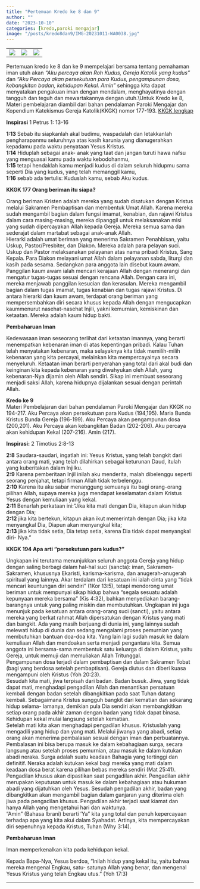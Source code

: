 ```yaml
---
title: "Pertemuan Kredo ke 8 dan 9"
author: ""
date: "2023-10-10"
categories: [kredo,paroki mengajar]
image: "/posts/kredo8dan9/IMG-20231011-WA0038.jpg"
---
```


|                                                |                                                |                                                |
|------------------------|------------------------|------------------------|
| ![](/posts/kredo8dan9/IMG-20231010-WA0063.jpg) | ![](/posts/kredo8dan9/IMG-20231010-WA0051.jpg) | ![](/posts/kredo8dan9/IMG-20231010-WA0059.jpg) |

Pertemuan kredo ke 8 dan ke 9 mempelajari bersama tentang pemahaman iman utuh akan *"Aku percaya akan Roh Kudus, Gereja Katolik yang kudus"* dan *"Aku Percaya akan persekutuan para Kudus, pengampunan dosa, kebangkitan badan, kehidupan Kekal. Amin"* sehingga kita dapat menyatakan pengakuan iman dengan mendalam, menghayatinya dengan tangguh dan teguh dan mewartakannya dengan utuh.\\Untuk Kredo ke 8, Materi pembelajaran diambil dari bahan pendalaman Paroki Mengajar dan Kopendium Katekismus Gereja Katolik(KKGK) nomor 177-193. [KKGK lengkap](/posts/KompendiumKatekismus.pdf)

**Inspirasi** 1 Petrus 1: 13-16

**1:13** Sebab itu siapkanlah akal budimu, waspadalah dan letakkanlah pengharapanmu seluruhnya atas kasih karunia yang dianugerahkan kepadamu pada waktu penyataan Yesus Kristus.\
**1:14** Hiduplah sebagai anak- anak yang taat dan jangan turuti hawa nafsu yang menguasai kamu pada waktu kebodohanmu,\
**1:15** tetapi hendaklah kamu menjadi kudus di dalam seluruh hidupmu sama seperti Dia yang kudus, yang telah memanggil kamu,\
**1:16** sebab ada tertulis: Kuduslah kamu, sebab Aku kudus.

**KKGK 177 Orang beriman itu siapa?**

Orang beriman Kristen adalah mereka yang sudah disatukan dengan Kristus melalui Sakramen Pembaptisan dan membentuk Umat Allah. Karena mereka sudah mengambil bagian dalam fungsi imamat, kenabian, dan rajawi Kristus dalam cara masing-masing, mereka dipanggil untuk melaksanakan misi yang sudah dipercayakan Allah kepada Gereja. Mereka semua sama dan sederajat dalam martabat sebagai anak-anak Allah.\
Hierarki adalah umat beriman yang menerima Sakramen Penahbisan, yaitu Uskup, Pastor/Presbiter, dan Diakon. Mereka adalah para pelayan suci. Uskup dan Pastor melaksanakan pelayanan atas nama pribadi Kristus, Sang Kepala. Para Diakon melayani umat Allah dalam pelayanan sabda, liturgi dan kasih pada sesama. Sedangkan para anggota lain disebut kaum awam.\ 
Panggilan kaum awam ialah mencari kerajaan Allah dengan menerangi dan mengatur tugas-tugas sesuai dengan rencana Allah. Dengan cara ini, mereka menjawab panggilan kesucian dan kerasulan. Mereka mengambil bagian dalam tugas imamat, tugas kenabian dan tugas rajawi Kristus. Di antara hierarki dan kaum awam, terdapat orang beriman yang mempersembahkan diri secara khusus kepada Allah dengan mengucapkan kaummenurut nasehat-nasehat Injili, yakni kemurnian, kemiskinan dan ketaatan. Mereka adalah kaum hidup bakti.

**Pembaharuan Iman**

Kedewasaan iman seseorang terlihat dari ketaatan imannya, yang berarti menempatkan kebenaran iman di atas kepentingan pribadi. Kalau Tuhan telah menyatakan kebenaran, maka selayaknya kita tidak memilih-milih kebenaran yang kita percayai, melainkan kita mempercayainya secara menyeluruh. Ketaatan iman berarti penyerahan yang total dari akal budi dan keinginan kita kepada kebenaran yang diwahyukan oleh Allah, yang kebenaran-Nya dijamin oleh Allah sendiri. Sikap ini membuat seseorang menjadi saksi Allah, karena hidupnya dijalankan sesuai dengan perintah Allah.

**Kredo ke 9**\
Materi Pembelajaran dari bahan pendalaman Paroki Mengajar dan KKGK no 194-217. Aku Percaya akan persekutuan para Kudus (194,195). Maria Bunda Kristus Bunda Gereja (196-199). Aku Percaya akan pengampunan dosa (200,201). Aku Percaya akan kebangkitan Badan (202-206). Aku percaya akan kehidupan Kekal (207-216). Amin (217).

**Inspirasi:** 2 Timotius 2:8-13

**2:8** Saudara-saudari, ingatlah ini: Yesus Kristus, yang telah bangkit dari antara orang mati, yang telah dilahirkan sebagai keturunan Daud, itulah yang kuberitakan dalam Injilku.\
**2:9** Karena pemberitaan Injil inilah aku menderita, malah dibelenggu seperti seorang penjahat, tetapi firman Allah tidak terbelenggu.\
**2:10** Karena itu aku sabar menanggung semuanya itu bagi orang-orang pilihan Allah, supaya mereka juga mendapat keselamatan dalam Kristus Yesus dengan kemuliaan yang kekal.\
**2:11** Benarlah perkataan ini:"Jika kita mati dengan Dia, kitapun akan hidup dengan Dia;\
**2:12** jika kita bertekun, kitapun akan ikut memerintah dengan Dia; jika kita menyangkal Dia, Diapun akan menyangkal kita;\
**2:13** jika kita tidak setia, Dia tetap setia, karena Dia tidak dapat menyangkal diri- Nya."

**KKGK 194 Apa arti "persekutuan para kudus?"**

Ungkapan ini terutama menunjukkan seluruh anggota Gereja yang hidup dengan saling berbagi dalam hal-hal suci (sancta): iman, Sakramen-Sakramen, khususnya Ekaristi, karisma-karisma, dan anugerah-anugerah spiritual yang lainnya. Akar terdalam dari kesatuan ini ialah cinta yang "tidak mencari keuntungan diri sendiri" (1Kor 13:5), tetapi mendorong umat beriman untuk mempunyai sikap hidup bahwa "segala sesuatu adalah kepunyaan mereka bersama" (Kis 4:32), bahkan menyediakan barang-barangnya untuk yang paling miskin dan membutuhkan. Ungkapan ini juga menunjuk pada kesatuan antara orang-orang suci (sancti), yaitu antara mereka yang berkat rahmat Allah dipersatukan dengan Kristus yang mati dan bangkit. Ada yang masih berjuang di dunia ini, yang lainnya sudah melewati hidup di dunia dan sedang mengalami proses pemurnian yang membutuhkan bantuan doa-doa kita. Yang lain lagi sudah masuk ke dalam kemuliaan Allah dan mendoakan serta menjadi pengantara kita. Semua anggota ini bersama-sama membentuk satu keluarga di dalam Kristus, yaitu Gereja, untuk memuji dan memuliakan Allah Tritunggal.\
Pengampunan dosa terjadi dalam pembaptisan dan dalam Sakramen Tobat (bagi yang berdosa setelah pembaptisan). Gereja diutus dan diberi kuasa mengampuni oleh Kristus (Yoh 20:23).\
Sesudah kita mati, jiwa terpisah dari badan. Badan busuk. Jiwa, yang tidak dapat mati, menghadapi pengadilan Allah dan menantikan persatuan kembali dengan badan setelah dibangkitkan pada saat Tuhan datang kembali. Sebagaimana Kristus sungguh bangkit dari kematian dan sekarang hidup selama- lamanya, demikian pula Dia sendiri akan membangkitkan setiap orang pada akhir zaman dengan badan yang tidak dapat binasa. Kehidupan kekal mulai langsung setelah kematian.\
Setelah mati kita akan menghadapi pengadilan khusus. Kristuslah yang mengadili yang hidup dan yang mati. Melalui jiwanya yang abadi, setiap orang akan menerima pembalasan sesuai dengan iman dan perbuatannya. Pembalasan ini bisa berupa masuk ke dalam kebahagiaan surga, secara langsung atau setelah proses pemurnian, atau masuk ke dalam kutukan abadi neraka. Surga adalah suatu keadaan Bahagia yang tertinggi dan definitif. Neraka adalah kutukan kekal bagi mereka yang mati dalam keadaan dosa berat karena pilihan bebas mereka sendiri (Mat 25:41). Pengadilan khusus akan dipastikan saat pengadilan akhir. Pengadilan akhir merupakan keputusan untuk masuk ke dalam kebahagiaan atau hukuman abadi yang dijatuhkan oleh Yesus. Sesudah pengadilan akhir, badan yang dibangkitkan akan mengambil bagian dalam ganjaran yang diterima oleh jiwa pada pengadilan khusus. Pengadilan akhir terjadi saat kiamat dan hanya Allah yang mengetahui hari dan waktunya.\
"Amin" (Bahasa Ibrani) berarti 'Ya" kita yang total dan penuh kepercayaan terhadap apa yang kita akui dalam Syahadat. Artinya, kita mempercayakan diri sepenuhnya kepada Kristus, Tuhan (Why 3:14).

**Pembaharuan Iman**

Iman memperkenalkan kita pada kehidupan kekal.

Kepada Bapa-Nya, Yesus berdoa, "Inilah hidup yang kekal itu, yaitu bahwa mereka mengenal Engkau, satu- satunya Allah yang benar, dan mengenal Yesus Kristus yang telah Engkau utus." (Yoh 17:3)

------------------------------------------------------------------------
